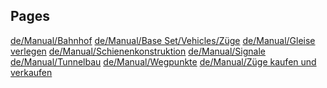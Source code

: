 
== Pages ==
[[de/Manual/Bahnhof]]
[[de/Manual/Base Set/Vehicles/Züge]]
[[de/Manual/Gleise verlegen]]
[[de/Manual/Schienenkonstruktion]]
[[de/Manual/Signale]]
[[de/Manual/Tunnelbau]]
[[de/Manual/Wegpunkte]]
[[de/Manual/Züge kaufen und verkaufen]]
